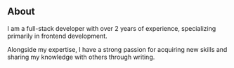 ## About

I am a full-stack developer with over 2 years of experience, specializing primarily in frontend development.

Alongside my expertise, I have a strong passion for acquiring new skills and sharing my knowledge with others through writing.
